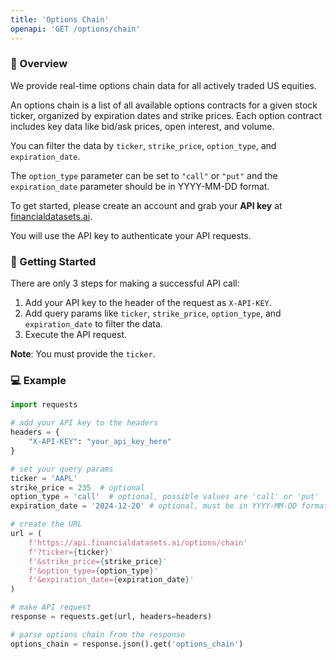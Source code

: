 ```yaml
---
title: 'Options Chain'
openapi: 'GET /options/chain'
---
```


### 👋  Overview
We provide real-time options chain data for all actively traded US equities.

An options chain is a list of all available options contracts for a given stock ticker, organized by expiration dates and strike prices. Each option contract includes key data like bid/ask prices, open interest, and volume.

You can filter the data by `ticker`, `strike_price`, `option_type`, and `expiration_date`.

The `option_type` parameter can be set to `"call"` or `"put"` and the `expiration_date` parameter should be in YYYY-MM-DD format.

To get started, please create an account and grab your <b>API key</b> at [financialdatasets.ai](https://financialdatasets.ai).

You will use the API key to authenticate your API requests.

###  🚀  Getting Started
There are only 3 steps for making a successful API call:
1. Add your API key to the header of the request as `X-API-KEY`.
2. Add query params like `ticker`, `strike_price`, `option_type`, and `expiration_date` to filter the data.
3. Execute the API request.

**Note**: You must provide the `ticker`.

### 💻  Example

```python Options Chain
import requests

# add your API key to the headers
headers = {
    "X-API-KEY": "your_api_key_here"
}

# set your query params
ticker = 'AAPL'
strike_price = 235  # optional
option_type = 'call'  # optional, possible values are 'call' or 'put'
expiration_date = '2024-12-20' # optional, must be in YYYY-MM-DD format

# create the URL
url = (
    f'https://api.financialdatasets.ai/options/chain'
    f'?ticker={ticker}'
    f'&strike_price={strike_price}'
    f'&option_type={option_type}'
    f'&expiration_date={expiration_date}'
)

# make API request
response = requests.get(url, headers=headers)

# parse options chain from the response
options_chain = response.json().get('options_chain')
```